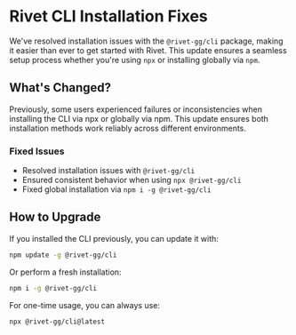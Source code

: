 
# Rivet CLI Installation Fixes

We've resolved installation issues with the `@rivet-gg/cli` package, making it easier than ever to get started with Rivet. This update ensures a seamless setup process whether you're using `npx` or installing globally via `npm`.

## What's Changed?

Previously, some users experienced failures or inconsistencies when installing the CLI via npx or globally via npm. This update ensures both installation methods work reliably across different environments.

### Fixed Issues
- Resolved installation issues with `@rivet-gg/cli`
- Ensured consistent behavior when using `npx @rivet-gg/cli`
- Fixed global installation via `npm i -g @rivet-gg/cli`

## How to Upgrade

If you installed the CLI previously, you can update it with:

```bash
npm update -g @rivet-gg/cli
```

Or perform a fresh installation:

```bash
npm i -g @rivet-gg/cli
```

For one-time usage, you can always use:

```bash
npx @rivet-gg/cli@latest 
```